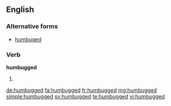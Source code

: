 ==English==

===Alternative forms===
* [[humbuged]] {{qualifier|rare}}

===Verb===
'''humbugged'''

# {{en-past of|humbug}}

[[de:humbugged]]
[[fa:humbugged]]
[[fr:humbugged]]
[[mg:humbugged]]
[[simple:humbugged]]
[[sv:humbugged]]
[[te:humbugged]]
[[vi:humbugged]]